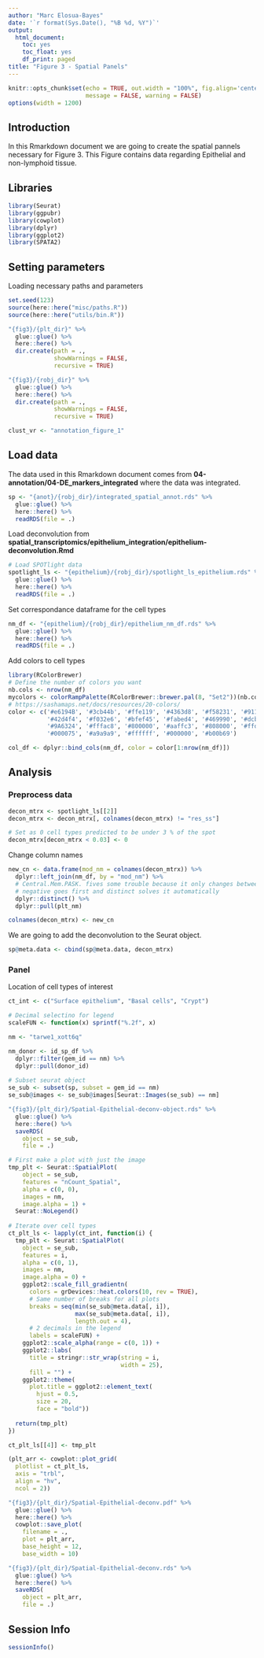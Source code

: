 ```yaml
---
author: "Marc Elosua-Bayes"
date: '`r format(Sys.Date(), "%B %d, %Y")`'
output:
  html_document:
    toc: yes
    toc_float: yes
    df_print: paged
title: "Figure 3 - Spatial Panels"
---
```


```r
knitr::opts_chunk$set(echo = TRUE, out.width = "100%", fig.align='center', 
                      message = FALSE, warning = FALSE)
options(width = 1200)
```

## Introduction
In this Rmarkdown document we are going to create the spatial pannels necessary for Figure 3.
This Figure contains data regarding Epithelial and non-lymphoid tissue.

## Libraries

```r
library(Seurat)
library(ggpubr)
library(cowplot)
library(dplyr)
library(ggplot2)
library(SPATA2)
```

## Setting parameters
Loading necessary paths and parameters
```r
set.seed(123)
source(here::here("misc/paths.R"))
source(here::here("utils/bin.R"))

"{fig3}/{plt_dir}" %>%
  glue::glue() %>%
  here::here() %>%
  dir.create(path = .,
             showWarnings = FALSE,
             recursive = TRUE)

"{fig3}/{robj_dir}" %>%
  glue::glue() %>%
  here::here() %>%
  dir.create(path = .,
             showWarnings = FALSE,
             recursive = TRUE)

clust_vr <- "annotation_figure_1"
```

## Load data
The data used in this Rmarkdown document comes from **04-annotation/04-DE_markers_integrated** where the data was integrated.
```r
sp <- "{anot}/{robj_dir}/integrated_spatial_annot.rds" %>%
  glue::glue() %>%
  here::here() %>%
  readRDS(file = .)
```

Load deconvolution from **spatial_transcriptomics/epithelium_integration/epithelium-deconvolution.Rmd**
```r
# Load SPOTlight data
spotlight_ls <- "{epithelium}/{robj_dir}/spotlight_ls_epithelium.rds" %>%
  glue::glue() %>% 
  here::here() %>%
  readRDS(file = .)
```

Set correspondance dataframe for the cell types
```r
nm_df <- "{epithelium}/{robj_dir}/epithelium_nm_df.rds" %>%
  glue::glue() %>% 
  here::here() %>%
  readRDS(file = .)
```

Add colors to cell types
```r
library(RColorBrewer)
# Define the number of colors you want
nb.cols <- nrow(nm_df)
mycolors <- colorRampPalette(RColorBrewer::brewer.pal(8, "Set2"))(nb.cols)
# https://sashamaps.net/docs/resources/20-colors/
color <- c('#e6194B', '#3cb44b', '#ffe119', '#4363d8', '#f58231', '#911eb4',
           '#42d4f4', '#f032e6', '#bfef45', '#fabed4', '#469990', '#dcbeff',
           '#9A6324', '#fffac8', '#800000', '#aaffc3', '#808000', '#ffd8b1',
           '#000075', '#a9a9a9', '#ffffff', '#000000', '#b00b69')

col_df <- dplyr::bind_cols(nm_df, color = color[1:nrow(nm_df)])
```

## Analysis

### Preprocess data
```r
decon_mtrx <- spotlight_ls[[2]]
decon_mtrx <- decon_mtrx[, colnames(decon_mtrx) != "res_ss"]

# Set as 0 cell types predicted to be under 3 % of the spot
decon_mtrx[decon_mtrx < 0.03] <- 0
```

Change column names
```r
new_cn <- data.frame(mod_nm = colnames(decon_mtrx)) %>%
  dplyr::left_join(nm_df, by = "mod_nm") %>%
  # Central.Mem.PASK. fives some trouble because it only changes between + an -
  # negative goes first and distinct solves it automatically
  dplyr::distinct() %>%
  dplyr::pull(plt_nm)

colnames(decon_mtrx) <- new_cn
```

We are going to add the deconvolution to the Seurat object.
```r
sp@meta.data <- cbind(sp@meta.data, decon_mtrx)
```

### Panel
Location of cell types of interest
```r
ct_int <- c("Surface epithelium", "Basal cells", "Crypt")

# Decimal selectino for legend
scaleFUN <- function(x) sprintf("%.2f", x)

nm <- "tarwe1_xott6q"

nm_donor <- id_sp_df %>%
  dplyr::filter(gem_id == nm) %>%
  dplyr::pull(donor_id)
  
# Subset seurat object
se_sub <- subset(sp, subset = gem_id == nm)
se_sub@images <- se_sub@images[Seurat::Images(se_sub) == nm]

"{fig3}/{plt_dir}/Spatial-Epithelial-deconv-object.rds" %>%
  glue::glue() %>%
  here::here() %>%
  saveRDS(
    object = se_sub,
    file = .)

# First make a plot with just the image
tmp_plt <- Seurat::SpatialPlot(
    object = se_sub,
    features = "nCount_Spatial",
    alpha = c(0, 0),
    images = nm,
    image.alpha = 1) +
  Seurat::NoLegend()
  
# Iterate over cell types
ct_plt_ls <- lapply(ct_int, function(i) {
  tmp_plt <- Seurat::SpatialPlot(
    object = se_sub,
    features = i,
    alpha = c(0, 1),
    images = nm,
    image.alpha = 0) +
    ggplot2::scale_fill_gradientn(
      colors = grDevices::heat.colors(10, rev = TRUE),
      # Same number of breaks for all plots
      breaks = seq(min(se_sub@meta.data[, i]),
                   max(se_sub@meta.data[, i]),
                   length.out = 4),
      # 2 decimals in the legend
      labels = scaleFUN) +
    ggplot2::scale_alpha(range = c(0, 1)) +
    ggplot2::labs(
      title = stringr::str_wrap(string = i,
                                width = 25),
      fill = "") +
    ggplot2::theme(
      plot.title = ggplot2::element_text(
        hjust = 0.5,
        size = 20,
        face = "bold"))
  
  return(tmp_plt)
})

ct_plt_ls[[4]] <- tmp_plt

(plt_arr <- cowplot::plot_grid(
  plotlist = ct_plt_ls,
  axis = "trbl",
  align = "hv",
  ncol = 2))

"{fig3}/{plt_dir}/Spatial-Epithelial-deconv.pdf" %>%
  glue::glue() %>%
  here::here() %>%
  cowplot::save_plot(
    filename = .,
    plot = plt_arr,
    base_height = 12,
    base_width = 10)

"{fig3}/{plt_dir}/Spatial-Epithelial-deconv.rds" %>%
  glue::glue() %>%
  here::here() %>%
  saveRDS(
    object = plt_arr,
    file = .)
```

## Session Info
```r
sessionInfo()
```
